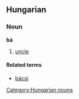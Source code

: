 ==Hungarian==
===Noun===
'''bá'''

# [[uncle]]

====Related terms====
*[[bácsi]]

[[Category:Hungarian nouns]]
